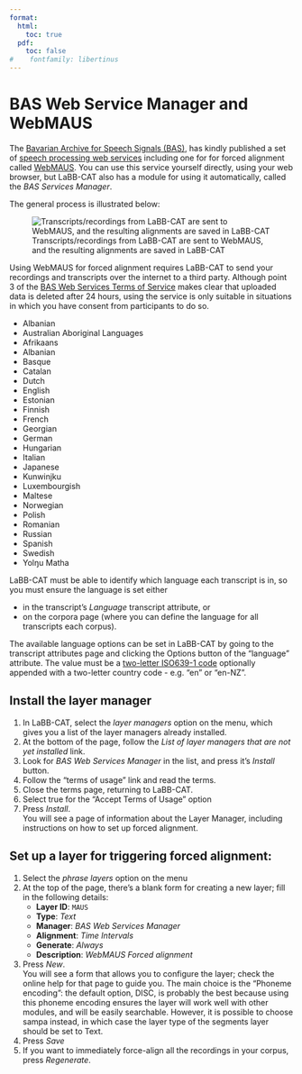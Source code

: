 ```yaml
---
format:
  html:
    toc: true
  pdf: 
    toc: false
#    fontfamily: libertinus
---
```

# BAS Web Service Manager and WebMAUS

The [Bavarian Archive for Speech Signals (BAS)](https://www.bas.uni-muenchen.de/Bas/BasHomeeng.html), 
has kindly published a set of 
[speech processing web services](http://hdl.handle.net/11858/00-1779-0000-0028-421B-4) 
including one for  for forced alignment called 
[WebMAUS](https://clarin.phonetik.uni-muenchen.de/BASWebServices/interface/WebMAUSBasic). 
You can use this service yourself directly, using your web browser, but LaBB-CAT also has a module for using it automatically, called the *BAS Services Manager*.

The general process is illustrated below:

![Transcripts/recordings from LaBB-CAT are sent to WebMAUS, and the resulting alignments are saved in LaBB-CAT](BAS-WebMAUS.svg)

::: {.callout-caution}
Using WebMAUS for forced alignment requires LaBB-CAT to send your recordings and transcripts over the internet to a third party. Although point 3 of the 
[BAS Web Services Terms of Service](https://clarin.phonetik.uni-muenchen.de/BASWebServices/help#termsofusagetext) 
makes clear that uploaded data is deleted after 24 hours, using the service is only suitable in situations in which you have consent from participants to do so.
:::

- Albanian
- Australian Aboriginal Languages
- Afrikaans
- Albanian
- Basque
- Catalan
- Dutch
- English
- Estonian
- Finnish
- French
- Georgian
- German
- Hungarian
- Italian
- Japanese
- Kunwinjku
- Luxembourgish
- Maltese
- Norwegian
- Polish
- Romanian
- Russian
- Spanish
- Swedish
- Yolŋu Matha

LaBB-CAT must be able to identify which language each transcript is in, so you must ensure the language is set either

- in the transcript's *Language* transcript attribute, or
- on the corpora page (where you can define the language for all transcripts each corpus).

The available language options can be set in LaBB-CAT by going to the transcript attributes page and clicking the Options button of the "language" attribute.  The value must be a 
[two-letter ISO639-1 code](https://en.wikipedia.org/wiki/List_of_ISO_639-1_codes)
optionally appended with a two-letter country code - e.g. "en" or "en-NZ".

## Install the layer manager

1. In LaBB-CAT, select the *layer managers* option on the menu, which gives you a list of the layer managers already installed.
1. At the bottom of the page, follow the *List of layer managers that are not yet installed* link.
1. Look for *BAS Web Services Manager* in the list, and press it's *Install* button.
1. Follow the "terms of usage" link and read the terms.
1. Close the terms page, returning to LaBB-CAT.
1. Select true for the "Accept Terms of Usage" option
1. Press *Install*.  
    You will see a page of information about the Layer Manager, including instructions on how to set up forced alignment.

## Set up a layer for triggering forced alignment:

1. Select the *phrase layers* option on the menu
1. At the top of the page, there's a blank form for creating a new layer; fill in the following details:
    - **Layer ID**: `MAUS`
    - **Type**: *Text*
    - **Manager**: *BAS Web Services Manager*
    - **Alignment**: *Time Intervals*
    - **Generate**: *Always*
    - **Description**: *WebMAUS Forced alignment*
1. Press *New*.  
   You will see a form that allows you to configure the layer; check the online help for that page to guide you. The main choice is the "Phoneme encoding": the default option, DISC, is probably the best because using this phoneme encoding ensures the layer will work well with other modules, and will be easily searchable. However, it is possible to choose sampa instead, in which case the layer type of the segments layer should be set to Text.
1. Press *Save*
1. If you want to immediately force-align all the recordings in your corpus, press *Regenerate*.

